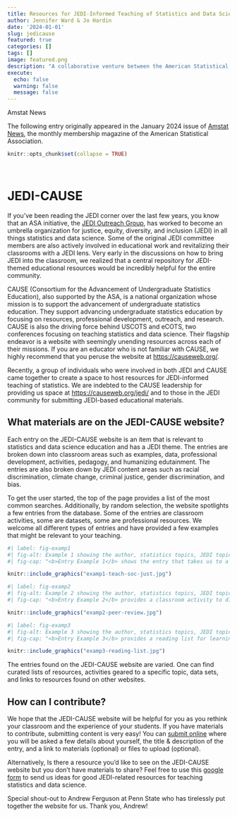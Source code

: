 ```yaml
---
title: Resources for JEDI-Informed Teaching of Statistics and Data Science
author: Jennifer Ward & Jo Hardin
date: '2024-01-01'
slug: jedicause
featured: true
categories: []
tags: []
image: featured.png
description: "A collaborative venture between the American Statistical Association's JEDI Outreach Group and Section on Statistics and Data Science Education (supported by the Consortium for the Advancement of Undergraduate Statistics Education), the JEDI-CAUSE website provides resources for teaching with a mindset toward Justice, Equity, Diversity, and Inclusion."
execute:
  echo: false
  warning: false
  message: false
---
```




:::{.blog}
::::{.blog-header}
Amstat News
::::

::::{.blog-container}

The following entry originally appeared in the January 2024 issue of <a href = "https://magazine.amstat.org/archives/2024-amstat-news/" target = "_blank">Amstat News</a>, the monthly membership magazine of the American Statistical Association.

::::
:::
 

```r
knitr::opts_chunk$set(collapse = TRUE)
```

<br/>

#  JEDI-CAUSE

If you’ve been reading the JEDI corner over the last few years, you know that an ASA initiative, the <a href = "https://datascijedi.org/" target = "_blank">JEDI Outreach Group</a>, has worked to become an umbrella organization for justice, equity, diversity, and inclusion (JEDI) in all things statistics and data science.  Some of the original JEDI committee members are also actively involved in educational work and revitalizing their classrooms with a JEDI lens.  Very early in the discussions on how to bring JEDI into the classroom, we realized that a central repository for JEDI-themed educational resources would be incredibly helpful for the entire community.  

CAUSE (Consortium for the Advancement of Undergraduate Statistics Education), also supported by the ASA, is a national organization whose mission is to support the advancement of undergraduate statistics education.  They support advancing undergraduate statistics education by focusing on resources, professional development, outreach, and research. CAUSE is also the driving force behind USCOTS and eCOTS, two conferences focusing on teaching statistics and data science.  Their flagship endeavor is a website with seemingly unending resources across each of their missions.  If you are an educator who is not familiar with CAUSE, we highly recommend that you peruse the website at <a href = "https://causeweb.org/" target = "_blank">https://causeweb.org/</a>. 

Recently, a group of individuals who were involved in both JEDI and CAUSE came together to create a space to host resources for JEDI-informed teaching of statistics.  We are indebted to the CAUSE leadership for providing us space at <a href = "https://causeweb.org/jedi/" target = "_blank">https://causeweb.org/jedi/</a> and to those in the JEDI community for submitting JEDI-based educational materials.

## What materials are on the JEDI-CAUSE website?

Each entry on the JEDI-CAUSE website is an item that is relevant to statistics and data science education and has a JEDI theme.  The entries are broken down into classroom areas such as examples, data, professional development, activities, pedagogy, and humanizing edutainment.  The entries are also broken down by JEDI content areas such as racial discrimination, climate change, criminal justice, gender discrimination, and bias.  

To get the user started, the top of the page provides a list of the most common searches.  Additionally, by random selection, the website spotlights a few entries from the database.  Some of the entries are classroom activities, some are datasets, some are professional resources.   We welcome all different types of entries and have provided a few examples that might be relevant to your teaching.



```r
#| label: fig-examp1
#| fig-alt: Example 1 showing the author, statistics topics, JEDI topics, and description of the resource.
#| fig-cap: "<b>Entry Example 1</b> shows the entry that takes us to a 2017 paper in the Journal of Statistics and Data Science Education on 'Critical Values and Transforming Data: Teaching Statistics with Social Justice.'"  

knitr::include_graphics("examp1-teach-soc-just.jpg")
```


```r
#| label: fig-examp2
#| fig-alt: Example 2 showing the author, statistics topics, JEDI topics, and description of the resource.
#| fig-cap: "<b>Entry Example 2</b> provides a classroom activity to discuss ethical implications in data analyses.  Interestingly, the participants in the study selected their gender from four options: Male, Female, Non-Binary, and Other."  

knitr::include_graphics("examp2-peer-review.jpg")
```


```r
#| label: fig-examp3
#| fig-alt: Example 3 showing the author, statistics topics, JEDI topics, and description of the resource.
#| fig-cap: "<b>Entry Example 3</b> provides a reading list for learning about DEI issues."  

knitr::include_graphics("examp3-reading-list.jpg")
```



The entries found on the JEDI-CAUSE website are varied. One can find curated lists of resources, activities geared to a specific topic, data sets, and links to resources found on other websites. 

## How can I contribute?

We hope that the JEDI-CAUSE website will be helpful for you as you rethink your classroom and the experience of your students.  If you have materials to contribute, submitting content is very easy!  You can <a href = "https://causeweb.org/jedi/form/submit-content" target = "_blank">submit online</a> where you will be asked a few details about yourself, the title & description of the entry, and a link to materials (optional) or files to upload (optional).    

Alternatively, Is there a resource you’d like to see on the JEDI-CAUSE website but you don’t have materials to share?  Feel free to use this <a href = "https://forms.gle/siQDBGpxbDSk7mRT9" target = "_blank">google form</a>  to send us ideas for good JEDI-related resources for teaching statistics and data science.

Special shout-out to Andrew Ferguson at Penn State who has tirelessly put together the website for us.  Thank you, Andrew!

